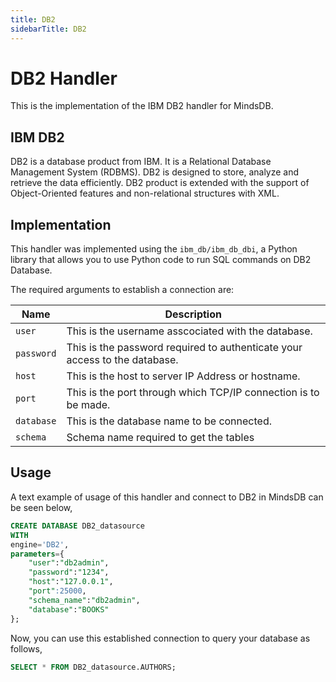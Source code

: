 ```yaml
---
title: DB2
sidebarTitle: DB2
---
```


# DB2 Handler

This is the implementation of the IBM DB2 handler for MindsDB.

## IBM DB2
DB2 is a database product from IBM. It is a Relational Database Management System (RDBMS). DB2 is designed to store, analyze and retrieve the data efficiently. DB2 product is extended with the support of Object-Oriented features and non-relational structures with XML. 

## Implementation
This handler was implemented using the `ibm_db/ibm_db_dbi`, a Python library that allows you to use Python code to run SQL commands on DB2 Database.


The required arguments to establish a connection are:

| Name                                  | Description                                                                              |
| ------------------------------------- | ---------------------------------------------------------------------------------------- |
| `user`                            |  This is the username asscociated with the database.
| `password`                                |  This is the password required to authenticate your access to the database. |
| `host`                                |  This is the host to server IP Address or hostname.                                                  |
| `port`                                |  This is the port through which TCP/IP connection is to be made.                              |
| `database`                            |  This is the database name to be connected.                          |
| `schema`                            |  Schema name required to get the tables

## Usage
A text example of usage of this handler and connect to DB2 in MindsDB can be seen below,

~~~~sql
CREATE DATABASE DB2_datasource
WITH
engine='DB2',
parameters={
    "user":"db2admin",
    "password":"1234",
    "host":"127.0.0.1",
    "port":25000,
    "schema_name":"db2admin",
    "database":"BOOKS"
};
~~~~

Now, you can use this established connection to query your database as follows,
~~~~sql
SELECT * FROM DB2_datasource.AUTHORS;
~~~~
